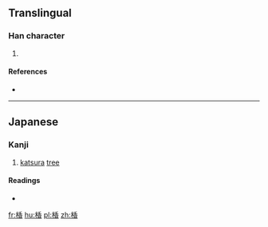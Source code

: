 ==Translingual==

===Han character===
{{Han char|rn=75|rad=木|as=09|sn=13|four=|canj=DHDA}}

# {{defn|Han|sort=木09}}

====References====
* {{Han ref|kx=0542.191|dkj=15215|dj=0930.220|hdz=21250.141|uh=697F|ud=27007}}

----

==Japanese==

===Kanji===
{{ja-kanji|grade=|rs=木09}}

# [[katsura]] [[tree]]

====Readings====
* {{ja-readings|on=|kun=[[かつら]] (katsura)}}

[[fr:楿]]
[[hu:楿]]
[[pl:楿]]
[[zh:楿]]